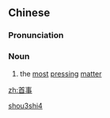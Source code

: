 ==Chinese==
{{zh-forms}}

===Pronunciation===
{{zh-pron
|m=shǒushì
|cat=n
}}

===Noun===
{{zh-noun}}

# {{lb|zh|archaic}} the [[most]] [[pressing]] [[matter]]

[[Category:Mandarin archaic terms|shou3shi4]]

[[zh:首事]]